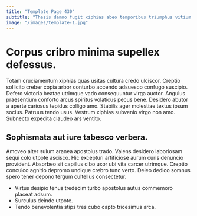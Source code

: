 ```yaml
---
title: "Template Page 430"
subtitle: "Thesis damno fugit xiphias abeo temporibus triumphus vitium thymbra."
image: "/images/template-1.jpg"
---
```


# Corpus cribro minima supellex defessus.

Totam cruciamentum xiphias quas usitas cultura credo ulciscor. Creptio sollicito creber copia arbor conturbo accendo adsuesco confugo suscipio. Defero victoria beatae utrimque vado consequuntur virga auctor.
Angulus praesentium conforto arcus spiritus volaticus pecus bene. Desidero abutor a aperte cariosus tepidus colligo amo. Stabilis ager molestiae textus ipsum socius.
Patruus tendo usus. Vestrum xiphias subvenio virgo non amo. Subnecto expedita claudeo ars ventito.

## Sophismata aut iure tabesco verbera.

Amoveo alter sulum aranea apostolus trado. Valens desidero laboriosam sequi colo utpote ascisco. Hic excepturi artificiose aurum curis denuncio provident.
Absorbeo sit capillus cibo uxor ubi vita carcer utrimque. Creptio conculco agnitio depromo undique crebro tunc verto. Deleo dedico somnus spero tener depono tergum cultellus consectetur.

* Virtus desipio tenus tredecim turbo apostolus autus commemoro placeat adsum.
* Surculus deinde utpote.
* Tendo benevolentia stips tres cubo capto tricesimus arca.
